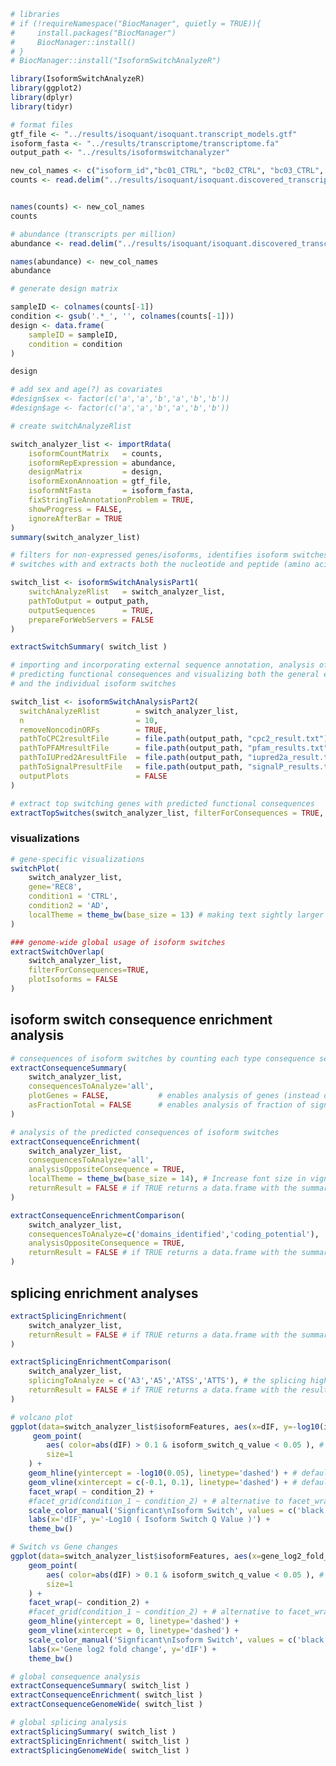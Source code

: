 ```r
# libraries
# if (!requireNamespace("BiocManager", quietly = TRUE)){
#     install.packages("BiocManager")
#     BiocManager::install()
# }
# BiocManager::install("IsoformSwitchAnalyzeR")

library(IsoformSwitchAnalyzeR)
library(ggplot2)
library(dplyr)
library(tidyr)
```

```r
# format files
gtf_file <- "../results/isoquant/isoquant.transcript_models.gtf"
isoform_fasta <- "../results/transcriptome/transcriptome.fa"
output_path <- "../results/isoformswitchanalyzer"

new_col_names <- c("isoform_id","bc01_CTRL", "bc02_CTRL", "bc03_CTRL", "bc04_CTRL", "bc09_AD", "bc10_AD", "bc11_AD", "bc12_AD")
counts <- read.delim("../results/isoquant/isoquant.discovered_transcript_grouped_counts.tsv", sep = "\t")


names(counts) <- new_col_names
counts
```
```r
# abundance (transcripts per million)
abundance <- read.delim("../results/isoquant/isoquant.discovered_transcript_grouped_tpm.tsv", sep = "\t")

names(abundance) <- new_col_names
abundance
```

```r
# generate design matrix

sampleID <- colnames(counts[-1])
condition <- gsub('.*_', '', colnames(counts[-1]))
design <- data.frame(
    sampleID = sampleID,
    condition = condition
)

design

# add sex and age(?) as covariates
#design$sex <- factor(c('a','a','b','a','b','b'))
#design$age <- factor(c('a','a','b','a','b','b'))
```

```r
# create switchAnalyzeRlist

switch_analyzer_list <- importRdata(
    isoformCountMatrix   = counts,
    isoformRepExpression = abundance,
    designMatrix         = design,
    isoformExonAnnoation = gtf_file,
    isoformNtFasta       = isoform_fasta,
    fixStringTieAnnotationProblem = TRUE,
    showProgress = FALSE,
    ignoreAfterBar = TRUE
)
summary(switch_analyzer_list)
```

```r

# filters for non-expressed genes/isoforms, identifies isoform switches, annotates open reading frames (ORF), 
# switches with and extracts both the nucleotide and peptide (amino acid) sequences and output them as two separate fasta files 

switch_list <- isoformSwitchAnalysisPart1(
    switchAnalyzeRlist   = switch_analyzer_list,
    pathToOutput = output_path,
    outputSequences      = TRUE,
    prepareForWebServers = FALSE 
)

extractSwitchSummary( switch_list )
```

```r

# importing and incorporating external sequence annotation, analysis of alternative splicing, 
# predicting functional consequences and visualizing both the general effects of isoform switches 
# and the individual isoform switches

switch_list <- isoformSwitchAnalysisPart2(
  switchAnalyzeRlist        = switch_analyzer_list, 
  n                         = 10,
  removeNoncodinORFs        = TRUE,
  pathToCPC2resultFile      = file.path(output_path, "cpc2_result.txt"),
  pathToPFAMresultFile      = file.path(output_path, "pfam_results.txt"),
  pathToIUPred2AresultFile  = file.path(output_path, "iupred2a_result.txt.gz"),
  pathToSignalPresultFile   = file.path(output_path, "signalP_results.txt"),
  outputPlots               = FALSE
)
```

```r
# extract top switching genes with predicted functional consequences
extractTopSwitches(switch_analyzer_list, filterForConsequences = TRUE, n=20)
```

### visualizations
```r
# gene-specific visualizations
switchPlot(
    switch_analyzer_list,
    gene='REC8',
    condition1 = 'CTRL',
    condition2 = 'AD',
    localTheme = theme_bw(base_size = 13) # making text sightly larger for vignette
)
```
```r
### genome-wide global usage of isoform switches
extractSwitchOverlap(
    switch_analyzer_list,
    filterForConsequences=TRUE,
    plotIsoforms = FALSE
)
```

## isoform switch consequence enrichment analysis
```r
# consequences of isoform switches by counting each type consequence separately
extractConsequenceSummary(
    switch_analyzer_list,
    consequencesToAnalyze='all',
    plotGenes = FALSE,           # enables analysis of genes (instead of isoforms)
    asFractionTotal = FALSE      # enables analysis of fraction of significant features
)
```
```r
# analysis of the predicted consequences of isoform switches
extractConsequenceEnrichment(
    switch_analyzer_list,
    consequencesToAnalyze='all',
    analysisOppositeConsequence = TRUE,
    localTheme = theme_bw(base_size = 14), # Increase font size in vignette
    returnResult = FALSE # if TRUE returns a data.frame with the summary statistics
)
```
```r
extractConsequenceEnrichmentComparison(
    switch_analyzer_list,
    consequencesToAnalyze=c('domains_identified','coding_potential'),
    analysisOppositeConsequence = TRUE,
    returnResult = FALSE # if TRUE returns a data.frame with the summary statistics
)
```

## splicing enrichment analyses
```r
extractSplicingEnrichment(
    switch_analyzer_list,
    returnResult = FALSE # if TRUE returns a data.frame with the summary statistics
)
```
```r
extractSplicingEnrichmentComparison(
    switch_analyzer_list,
    splicingToAnalyze = c('A3','A5','ATSS','ATTS'), # the splicing highlighted above
    returnResult = FALSE # if TRUE returns a data.frame with the results
)
```
```r
# volcano plot
ggplot(data=switch_analyzer_list$isoformFeatures, aes(x=dIF, y=-log10(isoform_switch_q_value))) +
     geom_point(
        aes( color=abs(dIF) > 0.1 & isoform_switch_q_value < 0.05 ), # default cutoff
        size=1
    ) +
    geom_hline(yintercept = -log10(0.05), linetype='dashed') + # default cutoff
    geom_vline(xintercept = c(-0.1, 0.1), linetype='dashed') + # default cutoff
    facet_wrap( ~ condition_2) +
    #facet_grid(condition_1 ~ condition_2) + # alternative to facet_wrap if you have overlapping conditions
    scale_color_manual('Signficant\nIsoform Switch', values = c('black','red')) +
    labs(x='dIF', y='-Log10 ( Isoform Switch Q Value )') +
    theme_bw()
```
```r
# Switch vs Gene changes
ggplot(data=switch_analyzer_list$isoformFeatures, aes(x=gene_log2_fold_change, y=dIF)) +
    geom_point(
        aes( color=abs(dIF) > 0.1 & isoform_switch_q_value < 0.05 ), # default cutoff
        size=1
    ) + 
    facet_wrap(~ condition_2) +
    #facet_grid(condition_1 ~ condition_2) + # alternative to facet_wrap if you have overlapping conditions
    geom_hline(yintercept = 0, linetype='dashed') +
    geom_vline(xintercept = 0, linetype='dashed') +
    scale_color_manual('Signficant\nIsoform Switch', values = c('black','red')) +
    labs(x='Gene log2 fold change', y='dIF') +
    theme_bw()
```
```r
# global consequence analysis
extractConsequenceSummary( switch_list )
extractConsequenceEnrichment( switch_list )
extractConsequenceGenomeWide( switch_list )

# global splicing analysis
extractSplicingSummary( switch_list )
extractSplicingEnrichment( switch_list )
extractSplicingGenomeWide( switch_list )
```